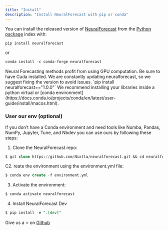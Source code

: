 ```yaml
---
title: "Install"
description: "Install NeuralForecast with pip or conda"
---
```


You can install the released version of [NeuralForecast](https://nixtla.github.io/neuralforecast/core.html#neuralforecast) from the [Python package](https://pypi.org/) index with:

```sql
pip install neuralforecast
```

or

```sql
conda install -c conda-forge neuralforecast
```

<Tip>
  Neural Forecasting methods profit from using GPU computation. Be sure to have
  Cuda installed.
</Tip>

<Warning>
  We are constantly updating neuralforecast, so we suggest fixing the version to
  avoid issues. `pip install neuralforecast=="1.0.0"`
</Warning>

<Tip>
  We recommend installing your libraries inside a python virtual or [conda
  environment](https://docs.conda.io/projects/conda/en/latest/user-guide/install/macos.html).
</Tip>

### User our env (optional)

If you don’t have a Conda environment and need tools like Numba, Pandas, NumPy, Jupyter, Tune, and Nbdev you can use ours by following these steps:

1. Clone the NeuralForecast repo:

```sql
$ git clone https://github.com/Nixtla/neuralforecast.git && cd neuralforecast
```

C2. reate the environment using the environment.yml file:

```sql
$ conda env create -f environment.yml
```

3. Activate the environment:

```sql
$ conda activate neuralforecast
```

4. Install NeuralForecast Dev

```sql
$ pip install -e ".[dev]"
```

Give us a ⭐ on [Github](https://github.com/nixtla/neuralforecast)
